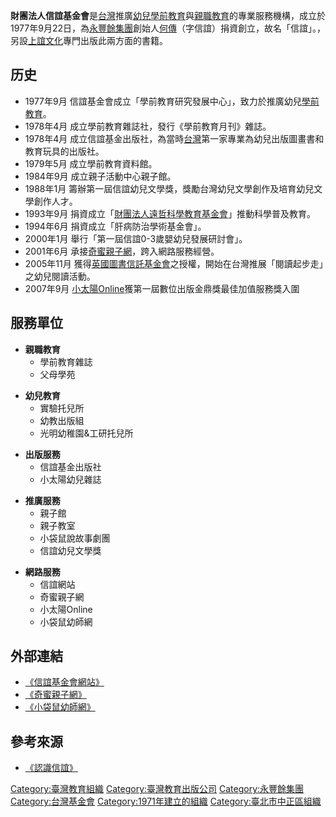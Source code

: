 {{prose|time=2013-03-07T01:06:38+00:00}}
{{unreferenced|time=2013-03-07T01:06:38+00:00}}
{{Infobox Non-profit
| Non-profit_name = 財團法人信誼基金會<br>''Hsin-Yi Foundation''
| Non-profit_logo = 
| Non-profit_type = [[基金會|基金會]]
| founded_date = 1977年9月22日
| founder = [[何傳|何傳]]（字信誼）
| location = [[台北市|台北市]]中正區重慶南路2段75號
| key_people = 
| area_served = {{ROC-TW}}
| focus = 守護孩子唯一的童年
| method = 
| revenue = 
| num_employees = 
| Non-profit_slogan = 
| homepage = [http://www.hsin-yi.org.tw/ www.hsin-yi.org.tw]
}}

'''財團法人信誼基金會'''是[[台灣|台灣]]推廣[[幼兒|幼兒]][[學前教育|學前教育]]與[[親職教育|親職教育]]的專業服務機構，成立於1977年9月22日，為[[永豐餘集團|永豐餘集團]]創始人[[何傳|何傳]]（字信誼）捐資創立，故名「信誼」。{{fact|是台灣最早從事推廣幼兒的[[早期教育|早期教育]]與[[親職教育|親職教育]]的先驅}}，另設[[上誼文化|上誼文化]]專門出版此兩方面的書籍。

==历史==
* 1977年9月 信誼基金會成立「學前教育研究發展中心」，致力於推廣幼兒[[學前教育|學前教育]]。
* 1978年4月 成立學前教育雜誌社，發行《學前教育月刊》雜誌。
* 1978年4月 成立信誼基金出版社，為當時[[台灣|台灣]]第一家專業為幼兒出版圖畫書和教育玩具的出版社。
* 1979年5月 成立學前教育資料館。
* 1984年9月 成立親子活動中心親子館。
* 1988年1月 籌辦第一屆信誼幼兒文學獎，獎勵台灣幼兒文學創作及培育幼兒文學創作人才。
* 1993年9月 捐資成立「[[財團法人遠哲科學教育基金會|財團法人遠哲科學教育基金會]]」推動科學普及教育。
* 1994年6月 捐資成立「肝病防治學術基金會」。
* 2000年1月 舉行「第一屆信誼0-3歲嬰幼兒發展研討會」。
* 2001年6月 承接[[奇蜜親子網|奇蜜親子網]]，跨入網路服務經營。
* 2005年11月 獲得[[英國|英國]][[圖書信託基金會|圖書信託基金會]]之授權，開始在台灣推展「閱讀起步走」之幼兒閱讀活動。
* 2007年9月 [[小太陽Online|小太陽Online]]獲第一屆數位出版金鼎獎最佳加值服務獎入圍

==服務單位==
*'''親職教育'''
**學前教育雜誌 　
**父母學苑

*'''幼兒教育'''
**實驗托兒所 　
**幼教出版組 　
**光明幼稚園&工研托兒所

*'''出版服務'''
**信誼基金出版社
**小太陽幼兒雜誌　 

*'''推廣服務'''
**親子館 　
**親子教室 　
**小袋鼠說故事劇團　 
**信誼幼兒文學獎

*'''網路服務'''
** 信誼網站
** 奇蜜親子網
** 小太陽Online
** 小袋鼠幼師網

==外部連結==
*[http://www.hsin-yi.org.tw  《信誼基金會網站》] {{Wayback|url=http://www.hsin-yi.org.tw/ |date=20201114003427 }}{{zh}}
*[http://www.kimy.com.tw  《奇蜜親子網》] {{Wayback|url=http://www.kimy.com.tw/ |date=20220308121223 }}{{zh}} 
*[http://www.hsin-yi.org.tw/kindergartner/ 《小袋鼠幼師網》] {{Wayback|url=http://www.hsin-yi.org.tw/kindergartner/ |date=20201207165755 }}{{zh}}

==參考來源==
*[http://www.hsin-yi.org.tw/hsin-yi/ 《認識信誼》] {{Wayback|url=http://www.hsin-yi.org.tw/hsin-yi/ |date=20211205132914 }}{{zh}}

{{DEFAULTSORT:hsin-yi}}
[[Category:臺灣教育組織|Category:臺灣教育組織]]
[[Category:臺灣教育出版公司|Category:臺灣教育出版公司]]
[[Category:永豐餘集團|Category:永豐餘集團]]
[[Category:台灣基金會|Category:台灣基金會]]
[[Category:1971年建立的組織|Category:1971年建立的組織]]
[[Category:臺北市中正區組織|Category:臺北市中正區組織]]